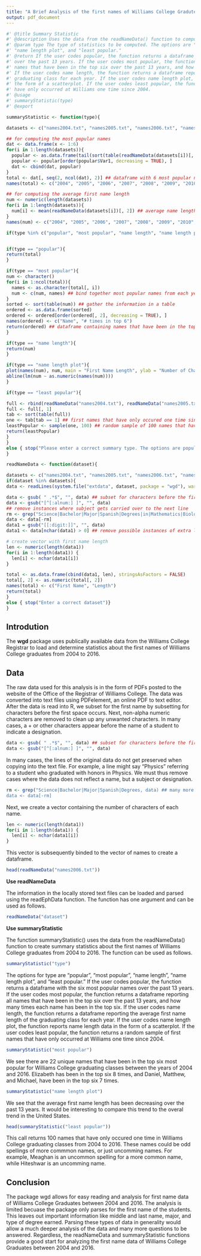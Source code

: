```yaml
---
title: "A Brief Analysis of the first names of Williams College Gradutes 2004-2016"
output: pdf_document
---
```


```r
#' @title Summary Statistic
#' @description Uses the data from the readNameData() function to compute relavent summary statistics
#' @param type The type of statistics to be computed. The options are "popular", "most popular", "name length",
#' "name length plot", and "least popular."
#' @return If the user codes popular, the function returns a dataframe with the six most popular names
#' over the past 13 years. If the user codes most popular, the function returns a dataframe reporting all
#' names that have been in the top six over the past 13 years, and how many times each name has been in the top six.
#' If the user codes name length, the function returns a dataframe reporting the average first name length of the
#' graduating class for each year. If the user codes name length plot, the function reports name length data in
#' the form of a scatterplot. If the user codes least popular, the function returns a random sample of first names that
#' have only occurred at Williams one time since 2004.
#' @usage
#' summaryStatistic(type)
#' @export

summaryStatistic <- function(type){

datasets <- c("names2004.txt", "names2005.txt", "names2006.txt", "names2007.txt", "names2008.txt", "names2009.txt", "names2010.txt", "names2011.txt", "names2012.txt", "names2013.txt", "names2014.txt", "names2015.txt", "names2016.txt")

## for computing the most popular names
dat <- data.frame(x <- 1:6)
for(i in 1:length(datasets)){
  popular <- as.data.frame(tail(sort(table(readNameData(datasets[i])[, 1])))) ## subset for most popular names of certain year
  popular <- popular[order(popular$Var1, decreasing = TRUE), ]
  dat <- cbind(dat, popular)
}
total <- dat[, seq(2, ncol(dat), 2)] ## dataframe with 6 most popular names for each year
names(total) <- c("2004", "2005", "2006", "2007", "2008", "2009", "2010", "2011", "2012", "2013", "2014", "2015", "2016")

## for computing the average first name length
num <- numeric(length(datasets))
for(i in 1:length(datasets)){
  num[i] <- mean(readNameData(datasets[i])[, 2]) ## average name length for each graduating class year
}
names(num) <- c("2004", "2005", "2006", "2007", "2008", "2009", "2010", "2011", "2012", "2013", "2014", "2015", "2016")

if(type %in% c("popular", "most popular", "name length", "name length plot", "least popular")){


if(type == "popular"){
return(total)
}

if(type == "most popular"){
num <- character()
for(i in 1:ncol(total)){
  names <- as.character(total[, i])
  num <- c(num, names) ## bind together most popular names from each year
}
sorted <- sort(table(num)) ## gather the information in a table
ordered <- as.data.frame(sorted)
ordered <- ordered[order(ordered[, 2], decreasing = TRUE), ]
names(ordered) <- c("Name", "# times in top 6")
return(ordered) ## dataframe containing names that have been in the top six, and how many times each name is been in the top six
}

if(type == "name length"){
return(num)
}

if(type == "name length plot"){
plot(names(num), num, main = "First Name Length", ylab = "Number of Characters", xlab = "Year", col = "purple", pch = 16)
abline(lm(num ~ as.numeric(names(num))))
}

if(type == "least popular"){

full <- rbind(readNameData("names2004.txt"), readNameData("names2005.txt"), readNameData("names2006.txt"), readNameData("names2007.txt"), readNameData("names2008.txt"), readNameData("names2009.txt"), readNameData("names2010.txt"), readNameData("names2011.txt"), readNameData("names2011.txt"), readNameData("names2012.txt"), readNameData("names2013.txt"), readNameData("names2014.txt"), readNameData("names2015.txt"), readNameData("names2016.txt"))
full <- full[, 1]
tab <- sort(table(full))
one <- tab[tab == 1] ## first names that have only occured one time since 2004
leastPopular <- sample(one, 100) ## random sample of 100 names that have only occured one time
return(leastPopular)
}
}
else { stop("Please enter a correct summary type. The options are popular, most popular, name length, name length plot, and least popular") }
}
```


```r
readNameData <- function(dataset){

datasets <- c("names2004.txt", "names2005.txt", "names2006.txt", "names2007.txt", "names2008.txt", "names2009.txt", "names2010.txt", "names2011.txt", "names2012.txt", "names2013.txt", "names2014.txt", "names2015.txt", "names2016.txt")
if(dataset %in% datasets){
data <- readLines(system.file("extdata", dataset, package = "wgd"), warn = FALSE)

data <- gsub( " .*$", "", data) ## subset for characters before the first space
data <- gsub("[^[:alnum:] ]", "", data)
## remove instances where subject gets carried over to the next line
rm <- grep("Science|Bachelor|Major|Spanish|Degrees|in|Mathematics|Biology|Astrophysics|Physics|Economics|and|Studies|Psychology|Philosophy|Religion|honors|Computer|Geosciences|Chinese|History|Comparative|Neuroscience|Chemistry|English|Economy|Art|AfricanAmerican|American|Asian|Biochemistry|Cognitive|Critical|Environmental|German|Jewish|LatinAmerican|Leadership|Legal|Linguistics|Materials|Music|Performance|Romance|Russian|Women's|Womens", data)
data <- data[-rm]
data1 = gsub("[[:digit:]]", "", data)
data1 <- data[nchar(data1) > 0] ## remove possible instances of extra lines

# create vector with first name length
len <- numeric(length(data1))
for(i in 1:length(data1)) {
  len[i] <- nchar(data1[i])
}

total <- as.data.frame(cbind(data1, len), stringsAsFactors = FALSE)
total[, 2] <- as.numeric(total[, 2])
names(total) <- c("First Name", "Length")
return(total)
}
else { stop("Enter a correct dataset")}
}
```

## Introdution 

The **wgd** package uses publically available data from the Williams College Registrar to load and determine statistics about the first names of Williams College graduates from 2004 to 2016. 

## Data 

The raw data used for this analysis is in the form of PDFs posted to the website of the Office of the Registrar of Williams College. The data was converted into text files using PDFelement, an online PDF to text editor. After the data is read into R, we subset for the first name by subsetting for characters before the first space occurs. Next, non-alpha numeric characters are removed to clean up any unwanted characters. In many cases, a + or other characters appear before the name of a student to indicate a designation. 

```r
data <- gsub( " .*$", "", data) ## subset for characters before the first space
data <- gsub("[^[:alnum:] ]", "", data)
```

In many cases, the lines of the original data do not get preserved when copying into the text file. For example, a line might say "Physics" referring to a student who graduated with honors in Physics. We must thus remove cases where the data does not reflect a name, but a subject or designation. 

```r
rm <- grep("Science|Bachelor|Major|Spanish|Degrees, data) ## many more included in actual function
data <- data[-rm]
```

Next, we create a vector containing the number of characters of each name. 

```r
len <- numeric(length(data1))
for(i in 1:length(data1)) {
  len[i] <- nchar(data1[i])
}
```

This vector is subsequently binded to the vector of names to create a dataframe. 

```r
head(readNameData("names2006.txt"))
```

**Use readNameData**

The information in the locally stored text files can be loaded and parsed using the readEphData function. The function has one argument and can be used as follows. 

```r
readNameData("dataset")
```

**Use summaryStatistic**

The function summaryStatistic() uses the data from the readNameData() function to create summary statistics about the first names of Williams College graduates from 2004 to 2016. The function can be used as follows. 

```r
summaryStatistic("type")
```

The options for type are "popular", "most popular", "name length", "name length plot", and "least popular." If the user codes popular, the function returns a dataframe with the six most popular names
over the past 13 years. If the user codes most popular, the function returns a dataframe reporting all names that have been in the top six over the past 13 years, and how many times each name has been in the top six. If the user codes name length, the function returns a dataframe reporting the average first name length of the graduating class for each year. If the user codes name length plot, the function reports name length data in the form of a scatterplot. If the user codes least popular, the function returns a random sample of first names that have only occurred at Williams one time since 2004.

```r
summaryStatistic("most popular")
```

We see there are 22 unique names that have been in the top six most popular for Williams College graduating classes between the years of 2004 and 2016. Elizabeth has been in the top six 8 times, and Daniel, Matthew, and Michael, have been in the top six 7 times.  

```r
summaryStatistic("name length plot")
```

We see that the average first name length has been decreasing over the past 13 years. It would be interesting to compare this trend to the overal trend in the United States. 

```r
head(summaryStatistic("least popular"))
```

This call returns 100 names that have only occured one time in Williams College graduating classes from 2004 to 2016. These names could be odd spellings of more commmon names, or just uncomming names. For example, Meaghan is an uncommon spelling for a more common name, while Hiteshwar is an uncomming name. 

## Conclusion 

The package wgd allows for easy reading and analysis for first name data of Williams College Graduates between 2004 and 2016. The analysis is limited becuase the package only parses for the first name of the students. This leaves out important information like middle and last name, major, and type of degree earned. Parsing these types of data in generality would allow a much deeper analysis of the data and many more questions to be answered. Regardless, the readNameData and summaryStatistic functions provide a good start for analyzing the first name data of Williams College Graduates between 2004 and 2016. 




